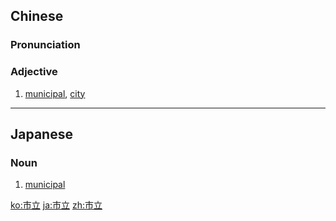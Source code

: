 ==Chinese==
{{zh-forms}}

===Pronunciation===
{{zh-pron
|m=shìlì
|mn=chhī-li̍p
|cat=a
}}

===Adjective===
{{zh-adj}}

# [[municipal]], [[city]]

----

==Japanese==
{{ja-kanjitab|し|りつ|yomi=on}}

===Noun===
{{ja-noun|しりつ}}

# [[municipal]]

[[ko:市立]]
[[ja:市立]]
[[zh:市立]]